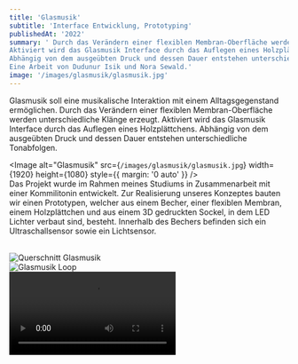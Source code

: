 ```yaml
---
title: 'Glasmusik'
subtitle: 'Interface Entwicklung, Prototyping'
publishedAt: '2022'
summary: ' Durch das Verändern einer flexiblen Membran-Oberfläche werden unterschiedliche Klänge erzeugt.
Aktiviert wird das Glasmusik Interface durch das Auflegen eines Holzplättchens.
Abhängig von dem ausgeübten Druck und dessen Dauer entstehen unterschiedliche Tonabfolgen. 
Eine Arbeit von Dudunur Isik und Nora Sewald.'
image: '/images/glasmusik/glasmusik.jpg'
---
```

Glasmusik soll eine musikalische Interaktion mit einem Alltagsgegenstand ermöglichen.
Durch das Verändern einer flexiblen Membran-Oberfläche werden unterschiedliche Klänge erzeugt.
Aktiviert wird das Glasmusik Interface durch das Auflegen eines Holzplättchens.
Abhängig von dem ausgeübten Druck und dessen Dauer entstehen unterschiedliche Tonabfolgen. 


<Image
  alt="Glasmusik"
  src={`/images/glasmusik/glasmusik.jpg`}
  width={1920}
  height={1080}
  style={{ margin: '0 auto' }}
/>
<br />
Das Projekt wurde im Rahmen meines Studiums in Zusammenarbeit mit einer Kommilitonin entwickelt.
Zur Realisierung unseres Konzeptes bauten wir einen Prototypen, welcher aus einem Becher, 
einer flexiblen Membran, einem Holzplättchen und aus einem 3D gedruckten Sockel, in dem LED Lichter verbaut sind, besteht. Innerhalb des Bechers befinden sich ein Ultraschallsensor sowie ein Lichtsensor.

<br/>
<Image
  alt="Querschnitt Glasmusik"
  src={`/images/glasmusik/querschnitt_glasmusik.jpg`}
  width={1920}
  height={1080}
  style={{ margin: '0 auto' }}
/>
<br/>
<Image
  alt="Glasmusik Loop"
  src={`/images/glasmusik/glasmusikloop.jpg`}
  width={1920}
  height={1080}
  style={{ margin: '0 auto' }}
/>
<br />
<video className="h-full w-full" controls>
      <source src="/videos/Glasmusik.mp4" type="video/mp4" />
      Your browser does not support the video tag.
    </video>
